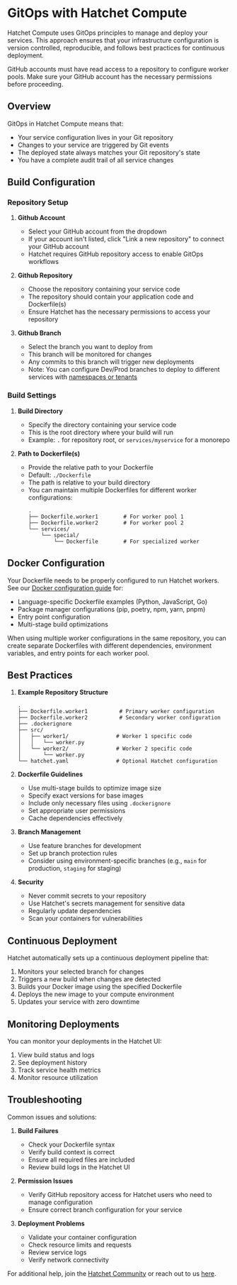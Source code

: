 
# GitOps with Hatchet Compute

Hatchet Compute uses GitOps principles to manage and deploy your services. This approach ensures that your infrastructure configuration is version controlled, reproducible, and follows best practices for continuous deployment.

<Callout type="info">
  GitHub accounts must have read access to a repository to configure worker
  pools. Make sure your GitHub account has the necessary permissions before
  proceeding.
</Callout>

## Overview

GitOps in Hatchet Compute means that:

- Your service configuration lives in your Git repository
- Changes to your service are triggered by Git events
- The deployed state always matches your Git repository's state
- You have a complete audit trail of all service changes

## Build Configuration

### Repository Setup

1. **Github Account**
   - Select your GitHub account from the dropdown
   - If your account isn't listed, click "Link a new repository" to connect your GitHub account
   - Hatchet requires GitHub repository access to enable GitOps workflows

2. **Github Repository**
   - Choose the repository containing your service code
   - The repository should contain your application code and Dockerfile(s)
   - Ensure Hatchet has the necessary permissions to access your repository

3. **Github Branch**
   - Select the branch you want to deploy from
   - This branch will be monitored for changes
   - Any commits to this branch will trigger new deployments
   - Note: You can configure Dev/Prod branches to deploy to different services with [namespaces or tenants](../environments.mdx)

### Build Settings

1. **Build Directory**
   - Specify the directory containing your service code
   - This is the root directory where your build will run
   - Example: `.` for repository root, or `services/myservice` for a monorepo

2. **Path to Dockerfile(s)**
   - Provide the relative path to your Dockerfile
   - Default: `./Dockerfile`
   - The path is relative to your build directory
   - You can maintain multiple Dockerfiles for different worker configurations:
     ```
     .
     ├── Dockerfile.worker1        # For worker pool 1
     ├── Dockerfile.worker2        # For worker pool 2
     └── services/
         └── special/
             └── Dockerfile        # For specialized worker
     ```

## Docker Configuration

Your Dockerfile needs to be properly configured to run Hatchet workers. See our [Docker configuration guide](../docker.mdx) for:

- Language-specific Dockerfile examples (Python, JavaScript, Go)
- Package manager configurations (pip, poetry, npm, yarn, pnpm)
- Entry point configuration
- Multi-stage build optimizations

<Callout type="info">
  When using multiple worker configurations in the same repository, you can
  create separate Dockerfiles with different dependencies, environment
  variables, and entry points for each worker pool.
</Callout>

## Best Practices

1. **Example Repository Structure**

   ```
   .
   ├── Dockerfile.worker1          # Primary worker configuration
   ├── Dockerfile.worker2          # Secondary worker configuration
   ├── .dockerignore
   ├── src/
   │   ├── worker1/               # Worker 1 specific code
   │   │   └── worker.py
   │   └── worker2/               # Worker 2 specific code
   │       └── worker.py
   └── hatchet.yaml               # Optional Hatchet configuration
   ```

2. **Dockerfile Guidelines**
   - Use multi-stage builds to optimize image size
   - Specify exact versions for base images
   - Include only necessary files using `.dockerignore`
   - Set appropriate user permissions
   - Cache dependencies effectively

3. **Branch Management**
   - Use feature branches for development
   - Set up branch protection rules
   - Consider using environment-specific branches (e.g., `main` for production, `staging` for staging)

4. **Security**
   - Never commit secrets to your repository
   - Use Hatchet's secrets management for sensitive data
   - Regularly update dependencies
   - Scan your containers for vulnerabilities

## Continuous Deployment

Hatchet automatically sets up a continuous deployment pipeline that:

1. Monitors your selected branch for changes
2. Triggers a new build when changes are detected
3. Builds your Docker image using the specified Dockerfile
4. Deploys the new image to your compute environment
5. Updates your service with zero downtime

## Monitoring Deployments

You can monitor your deployments in the Hatchet UI:

1. View build status and logs
2. See deployment history
3. Track service health metrics
4. Monitor resource utilization

## Troubleshooting

Common issues and solutions:

1. **Build Failures**
   - Check your Dockerfile syntax
   - Verify build context is correct
   - Ensure all required files are included
   - Review build logs in the Hatchet UI

2. **Permission Issues**
   - Verify GitHub repository access for Hatchet users who need to manage configuration
   - Ensure correct branch configuration for your service

3. **Deployment Problems**
   - Validate your container configuration
   - Check resource limits and requests
   - Review service logs
   - Verify network connectivity

For additional help, join the [Hatchet Community](https://hatchet.run/discord) or reach out to us [here](https://hatchet.run/office-hours).

